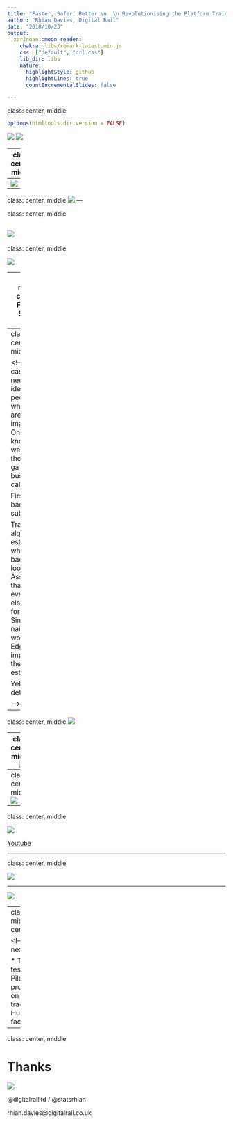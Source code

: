 ```yaml
---
title: "Faster, Safer, Better \n  \n Revolutionising the Platform Train Interface"
author: "Rhian Davies, Digital Rail"
date: "2018/10/23"
output:
  xaringan::moon_reader:
    chakra: libs/remark-latest.min.js
    css: ["default", "drl.css"]
    lib_dir: libs
    nature:
      highlightStyle: github
      highlightLines: true
      countIncrementalSlides: false

---
```

class: center, middle
```r
options(htmltools.dir.version = FALSE)
```

<!-- Who we are - what we do -->

![](images/drl.png)
![](images/infolab.jpg)

---
class: center, middle

![](images/research-groups.png)

---
<!-- Faster, safer, better - Can we use computer vision? -->
![](images/rssb-call.png)
---
class: center, middle
<!-- Faster - reduce dwell time-->
![](images/busy-carriage.png)
---

class: center, middle

![](images/raib-dog.png)
---
class: center, middle

![](images/raib-page.png)

---
class: middle, center
# Faster
# Safer 
# Better

<!-- 
* Use CV to make boarding faster, safer, better
* Reduce dwell time
* Alert staff to dangerous situations
* Need to be *real-time*
* Use existing infrastructure Old stock --->

---
class: center, middle
![](images/bgs.png)

<!-- In both cases, we need to identify the people and where they are in the image. Once we know this we can then do the ga or busyness calcuations.

First step is background subtraction 

Train the algorithm to estimate what the background looks like
Assume that everything else is foreground
Simple, naive, but works well. 
Edge flow - improves the estimates.

Yellow line  detection


-->

---

class: center, middle
![](images/busy-manc.png)

---
class: center, middle
![](images/busy0.png)
---
class: center, middle
![](images/busy1.png)

---
class: center, middle

<!-- Shows the safety. Alerts staff if someone is on or over the line for a prolonged period of time-->
![](images/pti-video.gif)

[Youtube](https://www.youtube.com/watch?v=NKW54OzxoHI&feature=youtu.be)

---

class: center, middle

<!-- Shows the safety. Alerts staff if someone is on or over the line for a prolonged period of time-->
![](images/cab.jpg)

---

<!--* Spots dangerous scenarios quickly and automomously
* Alert staff to inform decision making
* Estimate busyness of each carraiage
* Works on platforms too
* Uses Existing infra-structure
* Real-time
* Computationally efficient
* Patent application-->

![](images/patent.png)

---
class: middle, center
![](images/demo-day2.jpeg)


<!-- What's next?s

* Test, test, test
* Pilot programme on a real track
* Human factors -->


---
class: center, middle

# Thanks

![](images/drl.png)

@digitalrailltd / @statsrhian

rhian.davies@digitalrail.co.uk



